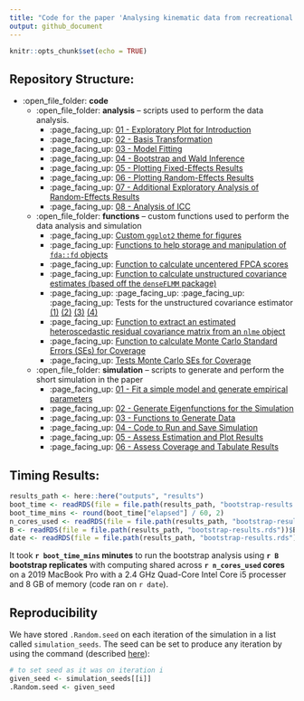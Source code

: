 ```yaml
---
title: "Code for the paper 'Analysing kinematic data from recreational runners using functional data analysis'"
output: github_document
---
```


```r
knitr::opts_chunk$set(echo = TRUE)
```


## Repository Structure:

* :open_file_folder: **code**
  * :open_file_folder: **analysis** -- scripts used to perform the data analysis.
    * :page_facing_up: [01 - Exploratory Plot for Introduction](code/analysis/BFMM-paper-basis-transformation.R)
    * :page_facing_up: [02 - Basis Transformation](code/analysis/BFMM-paper-basis-transformation.R)
    * :page_facing_up: [03 - Model Fitting](code/analysis/BFMM-paper-modelling.R)
    * :page_facing_up: [04 - Bootstrap and Wald Inference](code/analysis/BFMM-paper-bootstrap.R)
    * :page_facing_up: [05 - Plotting Fixed-Effects Results](code/analysis/BFMM-paper-fixef-results.R)
    * :page_facing_up: [06 - Plotting Random-Effects Results](code/analysis/BFMM-paper-covariance-results.R)
    * :page_facing_up: [07 - Additional Exploratory Analysis of Random-Effects Results](code/analysis/BFMM-paper-covariance-extra.R)
    * :page_facing_up: [08 - Analysis of ICC](code/analysis/BFMM-icc-analysis.R)
  * :open_file_folder: **functions** -- custom functions used to perform the data analysis and simulation
    * :page_facing_up: [Custom `ggplot2` theme for figures](code/functions/theme_gunning.R)
    * :page_facing_up: [Functions to help storage and manipulation of `fda::fd` objects](code/functions/functions-helper-smoothing.R)
    * :page_facing_up: [Function to calculate uncentered FPCA scores](code/functions/function-project-mean-onto-fpcs.R)
    * :page_facing_up: [Function to calculate unstructured covariance estimates (based off the `denseFLMM` package)](code/functions/functions-unstructured-covariance.R)
    * :page_facing_up: :page_facing_up: :page_facing_up: :page_facing_up: Tests for the unstructured covariance estimator [(1)](code/functions/cov_unstruct_test-01.R) [(2)](code/functions/cov_unstruct_test-02.R) [(3)](code/functions/cov_unstruct_test-03.R) [(4)](code/functions/cov_unstruct_test-04.R)
    * :page_facing_up: [Function to extract an estimated heteroscedastic residual covariance matrix from an `nlme` object](code/functions/function-get-residual-covariance-matrix.R)
    * :page_facing_up: [Function to calculate Monte Carlo Standard Errors (SEs) for Coverage](code/functions/binomial_se.R)
    * :page_facing_up: [Tests Monte Carlo SEs for Coverage](code/functions/binomial_se_tests.R)
  * :open_file_folder: **simulation** -- scripts to generate and perform the short simulation in the paper
     *  :page_facing_up: [01 - Fit a simple model and generate empirical parameters](code/simulation/BFMM-paper-get-simulation-parameters.R)
     * :page_facing_up: [02 - Generate Eigenfunctions for the Simulation](code/simulation/BFMM-paper-generate-efuns-simulation.R)
     * :page_facing_up: [03 - Functions to Generate Data](code/simulation/BFMM-paper-generate-simulated-data.R)
     * :page_facing_up: [04 - Code to Run and Save Simulation](code/simulation/BFMM-paper-tidied-simulation.R)
     * :page_facing_up: [05 - Assess Estimation and Plot Results](code/simulation/BFMM-paper-simulation-result-plot.R)
     * :page_facing_up: [06 - Assess Coverage and Tabulate Results](code/simulation/BFMM-paper-simulation-coverage-tables.R)

## Timing Results:

```r
results_path <- here::here("outputs", "results")
boot_time <- readRDS(file = file.path(results_path, "bootstrap-results.rds"))$boot_time
boot_time_mins <- round(boot_time["elapsed"] / 60, 2)
n_cores_used <- readRDS(file = file.path(results_path, "bootstrap-results.rds"))$n_cores_used
B <- readRDS(file = file.path(results_path, "bootstrap-results.rds"))$B
date <- readRDS(file = file.path(results_path, "bootstrap-results.rds"))$date
```

It took **`r boot_time_mins` minutes** to run the bootstrap analysis using **`r B` bootstrap replicates** with computing shared across **`r n_cores_used` cores** on a 2019 MacBook Pro with a 2.4 GHz Quad-Core Intel Core i5 processer and 8 GB of memory (code ran on `r date`).

## Reproducibility

We have stored `.Random.seed` on each iteration of the simulation in a list called `simulation_seeds`. The seed can be set to produce any iteration by using the command (described [here](https://stackoverflow.com/questions/19614314/can-i-get-seed-somehow)):

```r
# to set seed as it was on iteration i
given_seed <- simulation_seeds[[i]]
.Random.seed <- given_seed
```


